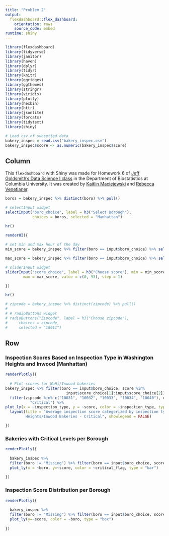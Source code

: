 ```yaml
---
title: "Problem 2"
output: 
  flexdashboard::flex_dashboard:
    orientation: rows
    source_code: embed
runtime: shiny
---
```


```r
library(flexdashboard)
library(tidyverse)
library(janitor)
library(haven)
library(dplyr)
library(tidyr)
library(knitr)
library(ggridges)
library(ggthemes)
library(stringr)
library(viridis)
library(plotly)
library(hexbin)
library(httr)
library(jsonlite)
library(forcats)
library(tidytext)
library(shiny)
```


```r
# Load csv of subsetted data
bakery_inspec = read.csv("bakery_inspec.csv")
bakery_inspec$score <- as.numeric(bakery_inspec$score)
```

Column {.sidebar}
-----------------------------------------------------------------------
This `flexdashboard` with Shiny was made for Homework 6 of [Jeff Goldsmith's Data Science I class](http://jeffgoldsmith.com/DSI/homework_6.html) in the Department of Biostatistics at Columbia University. It was created by [Kaitlin Maciejewski](https://github.com/k-maciejewski) and [Rebecca Venetianer](https://github.com/rvenetianer).


```r

boros = bakery_inspec %>% distinct(boro) %>% pull()

# selectInput widget
selectInput("boro_choice", label = h3("Select Borough"),
            choices = boros, selected = "Manhattan")

hr()

renderUI({
  
# set min and max hour of the day
min_score = bakery_inspec %>% filter(boro == input$boro_choice) %>% select(score) %>% filter(!is.na(score)) %>%  min()

max_score = bakery_inspec %>% filter(boro == input$boro_choice) %>% select(score) %>% filter(!is.na(score)) %>%  max()

# sliderInput widget
sliderInput("score_choice", label = h3("Choose score"), min = min_score, 
        max = max_score, value = c(0, 93), step = 1)

})

hr()

# zipcode = bakery_inspec %>% distinct(zipcode) %>% pull()
# 
# # radioButtons widget
# radioButtons("Zipcode", label = h3("Choose zipcode"),
#     choices = zipcode, 
#     selected = "10011")
```

Row {.tabset .tabset-fade } 
-----------------------------------------------------------------------

### Inspection Scores Based on Inspection Type in Washington Heights and Inwood (Manhattan)

```r
renderPlotly({
  
  # Plot scores for WaHi/Inwood bakeries
bakery_inspec %>% filter(boro == input$boro_choice, score %in% 
                           input$score_choice[1]:input$score_choice[2]) %>%
  filter(zipcode %in% c("10031", "10032", "10033", "10034", "10040"), critical_flag == 
           "Critical") %>% 
plot_ly(x = ~inspection_type, y = ~score, color = ~inspection_type, type = "bar") %>%
  layout(title = "Average inspection score categorized by inspection type for Washington 
         Heights/Inwood Bakeries - Critical", showlegend = FALSE)

})
```

### Bakeries with Critical Levels per Borough

```r
renderPlotly({
  
  bakery_inspec %>%
  filter(boro != "Missing") %>% filter(boro == input$boro_choice, score %in% input$score_choice[1]:input$score_choice[2]) %>% 
  plot_ly(x = ~boro, y=~score, color = ~critical_flag, type = "bar")
  
})
```


### Inspection Score Distribution per Borough

```r
renderPlotly({
  
  bakery_inspec %>%
  filter(boro != "Missing") %>% filter(boro == input$boro_choice, score %in% input$score_choice[1]:input$score_choice[2]) %>% 
  plot_ly(y=~score, color = ~boro, type = "box")
  
})
```

